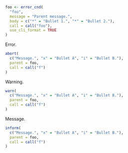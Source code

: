 ```r
foo <- error_cnd(
  "foo",
  message = "Parent message.",
  body = c("*" = "Bullet 1.", "*" = "Bullet 2."),
  call = call("foo"),
  use_cli_format = TRUE
)
```

Error.

```r
abort(
  c("Message.", "x" = "Bullet A", "i" = "Bullet B."),
  parent = foo,
  call = call("f")
)
```

Warning.

```r
warn(
  c("Message.", "x" = "Bullet A", "i" = "Bullet B."),
  parent = foo,
  call = call("f")
)
```

Message.

```r
inform(
  c("Message.", "x" = "Bullet A", "i" = "Bullet B."),
  parent = foo,
  call = call("f")
)
```
